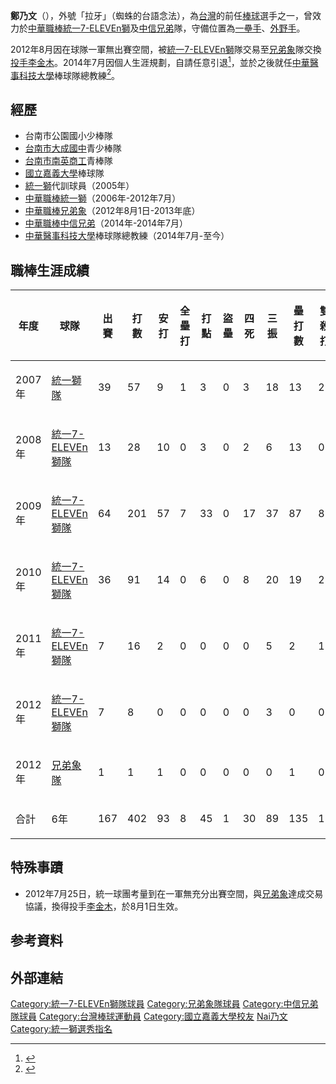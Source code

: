 {{Infobox CPBL player|
name=鄭乃文|
image=鄭乃文.JPG|
width=250|
position=一壘手|
team=|
number=|
bats=右|
throws=右|
birthdate={{birth_date_and_age|1981|4|8|mf=y}}|
birthplace=[[台灣|台灣]][[台南市|台南市]]|
debutdate=3月17日|
debutyear=2007年|
debutteam=統一獅|
statyear=2012年8月4日|
stat1label=[[打擊率|打擊率]]|
stat1value=0.231|
stat2label=[[全壘打|全壘打]]|
stat2value=8|
stat3label=[[打點|打點]]|
stat3value=45|
spouse=潘明儀|
teams=<nowiki></nowiki>
*[[統一獅|統一獅]]/[[統一7-ELEVEn獅|統一7-ELEVEn獅]]（2007－2012年）
*[[兄弟象|兄弟象]]/[[中信兄弟|中信兄弟]] (2012年-2014)
|awards=<nowiki></nowiki>
*[[中華職棒|中華職棒]]總冠軍（2009）
}}
'''鄭乃文'''（{{bd|1981年|4月8日|||catIdx=Z鄭}}），外號「拉牙」（蜘蛛的台語念法），為[[台灣|台灣]]的前任[[棒球|棒球]]選手之一，曾效力於[[中華職棒|中華職棒]][[統一7-ELEVEn獅|統一7-ELEVEn獅]]及[[中信兄弟|中信兄弟]]隊，守備位置為[[一壘手|一壘手]]、[[外野手|外野手]]。

2012年8月因在球隊一軍無出賽空間，被[[統一7-ELEVEn獅|統一7-ELEVEn獅]]隊交易至[[兄弟象|兄弟象]]隊交換[[投手|投手]][[李金木|李金木]]。2014年7月因個人生涯規劃，自請任意引退<ref>{{Cite web |url=http://sports.ltn.com.tw/news/breakingnews/1069335 |title=中職》中信兄弟鄭乃文 宣告任意引退 |accessdate=2016-06-25 |archive-date=2016-08-12 |archive-url=https://web.archive.org/web/20160812203609/http://sports.ltn.com.tw/news/breakingnews/1069335 |dead-url=no }}</ref>，並於之後就任[[中華醫事科技大學|中華醫事科技大學]]棒球隊總教練<ref>{{cite news |author1=曹婷婷 |title=中華醫科大棒球隊成軍 |url=https://www.chinatimes.com/newspapers/20141127000564-260107?chdtv |accessdate=2021-05-17 |work=中國時報 |date=2014-11-27}}</ref>。

==經歷==
*台南市公園國小少棒隊 
*[[臺南市立大成國民中學|台南市大成國中]]青少棒隊 
*[[臺南市私立南英高級商工職業學校|台南市南英商工]]青棒隊 
*[[國立嘉義大學|國立嘉義大學]]棒球隊 
*[[統一獅|統一獅]]代訓球員（2005年）
*[[中華職棒|中華職棒]][[統一獅|統一獅]]（2006年-2012年7月）
*[[中華職棒|中華職棒]][[兄弟象|兄弟象]]（2012年8月1日-2013年底）
*[[中華職棒|中華職棒]][[中信兄弟|中信兄弟]]（2014年-2014年7月）
*[[中華醫事科技大學|中華醫事科技大學]]棒球隊總教練（2014年7月-至今）

==職棒生涯成績==
{|Border=1 WIDTH=800PX
|- align=middle
!年度!!球隊!!出賽!!打數!!安打!!全壘打!!打點!!盜壘!!四死!!三振!!壘打數!!雙殺打!!打擊率
|- align=middle
|2007年||[[統一獅隊|統一獅隊]]||39||57||9||1||3||0||3||18||13||2||0.158
|- align=middle
|2008年||[[統一7-ELEVEn獅隊|統一7-ELEVEn獅隊]]||13||28||10||0||3||0||2||6||13||0||0.357
|- align=middle
|2009年||[[統一7-ELEVEn獅隊|統一7-ELEVEn獅隊]]||64||201||57||7||33||0||17||37||87||8||0.284
|- align=middle
|2010年||[[統一7-ELEVEn獅隊|統一7-ELEVEn獅隊]]||36||91||14||0||6||0||8||20||19||2||0.154
|- align=middle
|2011年||[[統一7-ELEVEn獅隊|統一7-ELEVEn獅隊]]||7||16||2||0||0||0||0||5||2||1||0.125
|- align=middle
|2012年||[[統一7-ELEVEn獅隊|統一7-ELEVEn獅隊]]||7||8||0||0||0||0||0||3||0||0||0.000
|- align=middle
|2012年||[[兄弟象隊|兄弟象隊]]||1||1||1||0||0||0||0||0||1||0||1.000
|- align=center style="color:black; background-color:yellow" align=middle
!合計!!6年!!167||402||93||8||45||1||30||89||135||13||0.231
|}
==特殊事蹟==
*2012年7月25日，統一球團考量到在一軍無充分出賽空間，與[[兄弟象|兄弟象]]達成交易協議，換得投手[[李金木|李金木]]，於8月1日生效。
==参考資料==
{{reflist}}
==外部連結==
{{台灣棒球維基館}}
{{中華職棒球員資料|id=R008|name=鄭乃文}}
{{統一7-ELEVEn獅2009年中華職棒總冠軍}}
{{DEFAULTSORT:Zheng鄭}}
[[Category:統一7-ELEVEn獅隊球員|Category:統一7-ELEVEn獅隊球員]]
[[Category:兄弟象隊球員|Category:兄弟象隊球員]]
[[Category:中信兄弟隊球員|Category:中信兄弟隊球員]]
[[Category:台灣棒球運動員|Category:台灣棒球運動員]]
[[Category:國立嘉義大學校友|Category:國立嘉義大學校友]]
[[Category:鄭姓|Nai乃文]]
[[Category:統一獅選秀指名|Category:統一獅選秀指名]]